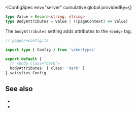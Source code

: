 

<ConfigSpec
  env="server"
  cumulative
  global
  providedBy={<ProvidedBy noCustomGuide />}
>
```ts ts-only
type Value = Record<string, string>
type BodyAttributes = Value | ((pageContext) => Value)
```
</ConfigSpec>

The `bodyAttributes` setting adds attributes to the `<body>` tag.

```ts
// pages/+config.ts

import type { Config } from 'vike/types'

export default {
  // <body class="dark">
  bodyAttributes: { class: 'dark' }
} satisfies Config
```


## See also

- <Link href="/head-tags" />
- <Link href="/settings#html-shell" doNotInferSectionTitle />
